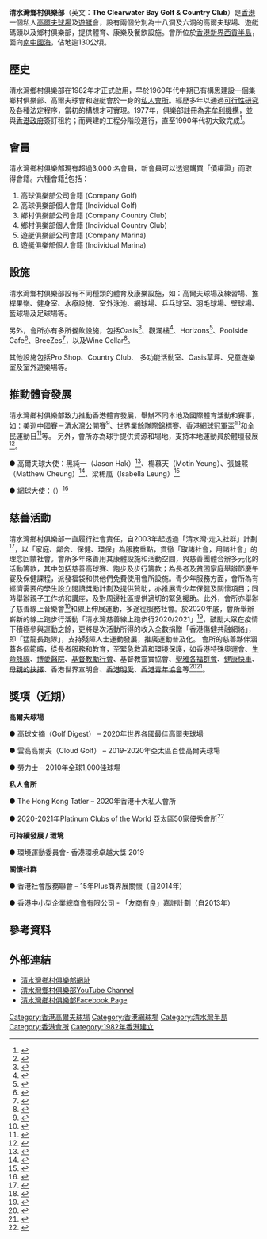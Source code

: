 
{{Infobox Golf Facility
|golf_facility_name = 清水灣鄉村俱樂部
|image = Image:The Clearwater Bay Golf & Country Club 201407-1.jpg|thumb|
|image_size = 220
|caption    = 
|country = {{HKG}}
|location = [[清水灣|清水灣]]
|establishment = 1982年（{{Time ago|1982}}）
|type = [[私人會所|私人會所]]
|owner = 清水灣鄉村俱樂部
|operator = 清水灣鄉村俱樂部
|tournaments = 清水灣高爾夫球公開賽 - 中國美巡賽、世界業餘隊際錦標賽、香港網球冠軍盃
|website = [https://www.cwbgolf.org/ 清水灣鄉村俱樂部網站]
}}

'''清水灣鄉村俱樂部'''（英文：'''The Clearwater Bay Golf & Country Club'''）是[[香港|香港]]一個私人[[高爾夫球場|高爾夫球場]]及[[遊艇|遊艇]]會，設有兩個分別為十八洞及六洞的高爾夫球場、遊艇碼頭以及鄉村俱樂部，提供體育、康樂及餐飲設施。會所位於[[香港|香港]][[新界|新界]][[西貢半島|西貢半島]]，面向[[南中國海|南中國海]]，佔地逾130公頃。

==歷史==
清水灣鄉村俱樂部在1982年才正式啟用，早於1960年代中期已有構思建設一個集鄉村俱樂部、高爾夫球會和遊艇會於一身的[[私人會所|私人會所]]。經歷多年以通過[[可行性研究|可行性研究]]及各種法定程序，當初的構想才可實現。1977年，俱樂部註冊為[[非牟利機構|非牟利機構]]，並與[[香港政府|香港政府]]簽訂租約；而興建的工程分階段進行，直至1990年代初大致完成<ref>{{Cite web |url=http://www.cwbgolf.org/History.aspx |title=The Clearwater Bay Golf and Country Club - History of the Clearwater Bay Golf and Country Club |access-date=2015-12-22 |archive-url=https://web.archive.org/web/20151223052559/http://www.cwbgolf.org/History.aspx |archive-date=2015-12-23 |dead-url=yes }}</ref>。

==會員==
清水灣鄉村俱樂部現有超過3,000 名會員，新會員可以透過購買「債權證」而取得會籍。六種會籍<ref>{{Cite web |url=http://www.cwbgolf.org/Membership-Types.aspx |title=The Clearwater Bay Golf and Country Club - Membership Types |access-date=2015-12-22 |archive-url=https://web.archive.org/web/20151223070657/http://www.cwbgolf.org/Membership-Types.aspx |archive-date=2015-12-23 |dead-url=yes }}</ref>包括：

# 高球俱樂部公司會籍 (Company Golf)
# 高球俱樂部個人會籍 (Individual Golf)
# 鄉村俱樂部公司會籍 (Company Country Club)
# 鄉村俱樂部個人會籍 (Individual Country Club)
# 遊艇俱樂部公司會籍 (Company Marina)
# 遊艇俱樂部個人會籍 (Individual Marina)

==設施==
清水灣鄉村俱樂部設有不同種類的體育及康樂設施，如：高爾夫球場及練習場、推桿果嶺、健身室、水療設施、室外泳池、網球場、乒乓球室、羽毛球場、壁球場、籃球場及足球場等。

另外，會所亦有多所餐飲設施，包括Oasis<ref>{{Cite web |url=http://www.cwbgolf.org/fnb-oasis.aspx |title=The Clearwater Bay Golf and Country Club - Oasis |access-date=2015-12-28 |archive-url=https://web.archive.org/web/20160107035257/http://www.cwbgolf.org/fnb-oasis.aspx |archive-date=2016-01-07 |dead-url=yes }}</ref>、觀瀾樓<ref>{{Cite web |url=http://www.cwbgolf.org/fnb-ocean-view.aspx |title=The Clearwater Bay Golf and Country Club - Ocean View |access-date=2015-12-28 |archive-url=https://web.archive.org/web/20160106053846/http://www.cwbgolf.org/fnb-ocean-view.aspx |archive-date=2016-01-06 |dead-url=yes }}</ref>、Horizons<ref>{{Cite web |url=http://www.cwbgolf.org/fnb-Horizons.aspx |title=The Clearwater Bay Golf and Country Club - Horizons |access-date=2015-12-28 |archive-url=https://web.archive.org/web/20160107101141/http://www.cwbgolf.org/fnb-Horizons.aspx |archive-date=2016-01-07 |dead-url=yes }}</ref>、Poolside Cafe<ref>{{Cite web |url=http://www.cwbgolf.org/fnb-Poolside-Cafe.aspx |title=The Clearwater Bay Golf and Country Club - Poolside Cafe |access-date=2015-12-28 |archive-url=https://web.archive.org/web/20160107091205/http://www.cwbgolf.org/fnb-Poolside-Cafe.aspx |archive-date=2016-01-07 |dead-url=yes }}</ref>、BreeZes<ref>{{Cite web |url=http://www.cwbgolf.org/fnb-BreeZes.aspx |title=The Clearwater Bay Golf and Country Club - BreeZes |access-date=2015-12-28 |archive-url=https://web.archive.org/web/20160107024743/http://www.cwbgolf.org/fnb-BreeZes.aspx |archive-date=2016-01-07 |dead-url=yes }}</ref>，以及Wine Cellar<ref>{{Cite web |url=http://www.cwbgolf.org/fnb-wine-cellar.aspx |title=The Clearwater Bay Golf and Country Club - Wine Cellar |access-date=2015-12-28 |archive-url=https://web.archive.org/web/20160106213014/http://www.cwbgolf.org/fnb-wine-cellar.aspx |archive-date=2016-01-06 |dead-url=yes }}</ref>。

其他設施包括Pro Shop、Country Club、 多功能活動室、Oasis草坪、兒童遊樂室及室外遊樂場等。

==推動體育發展==
清水灣鄉村俱樂部致力推動香港體育發展，舉辦不同本地及國際體育活動和賽事，如：美巡中國賽－清水灣公開賽<ref>{{Cite web |url=https://www.gozarimages.hk/single-post/2018/09/11/%E7%AC%AC%E4%B8%89%E5%B1%86%E6%B8%85%E6%B0%B4%E7%81%A3%E9%AB%98%E7%88%BE%E5%A4%AB%E7%90%83%E5%85%AC%E9%96%8B%E8%B3%BD-%E5%B0%87%E5%89%B5%E4%B8%8B%E7%BE%8E%E5%B7%A1%E4%B8%AD%E5%9C%8B%E7%B3%BB%E5%88%97%E8%B3%BD%E7%8D%8E%E9%87%91%E7%B4%80%E9%8C%84 |title=The Clearwater Bay Open - PGA Tour China Series |access-date=2020-07-21 |archive-date=2021-01-28 |archive-url=https://web.archive.org/web/20210128122911/https://www.gozarimages.hk/single-post/2018/09/11/%E7%AC%AC%E4%B8%89%E5%B1%86%E6%B8%85%E6%B0%B4%E7%81%A3%E9%AB%98%E7%88%BE%E5%A4%AB%E7%90%83%E5%85%AC%E9%96%8B%E8%B3%BD-%E5%B0%87%E5%89%B5%E4%B8%8B%E7%BE%8E%E5%B7%A1%E4%B8%AD%E5%9C%8B%E7%B3%BB%E5%88%97%E8%B3%BD%E7%8D%8E%E9%87%91%E7%B4%80%E9%8C%84 |dead-url=no }}</ref>、世界業餘隊際錦標賽、香港網球冠軍盃<ref>{{Cite web |url=http://www.tennishk.org/en/tournaments/men-s-women-s-tournaments/local-tournaments/hong-kong-tennis-champions-cup |title=Hong Kong Tennis Champions Cup |access-date=2015-12-22 |archive-date=2020-02-01 |archive-url=https://web.archive.org/web/20200201022530/http://www.tennishk.org/en/tournaments/men-s-women-s-tournaments/local-tournaments/hong-kong-tennis-champions-cup |dead-url=no }}</ref>和全民運動日<ref>{{Cite web |url=https://www.lcsd.gov.hk/tc/sfad/2019/supporting.html |title=The Clearwater Bay Golf and Country Club - Sport For All Day |access-date=2020-07-21 |archive-date=2020-07-21 |archive-url=https://web.archive.org/web/20200721145456/https://www.lcsd.gov.hk/tc/sfad/2019/supporting.html |dead-url=no }}</ref>等。
另外，會所亦為球手提供資源和場地，支持本地運動員於體壇發展<ref>{{Cite web |url=https://hk.on.cc/hk/bkn/cnt/sport/20190719/bkn-20190719080014047-0719_00882_001.html |title=《東方日報》清水灣推動本地高球　助年輕人踏上世界舞台 |access-date=2020-07-21 |archive-date=2020-07-21 |archive-url=https://web.archive.org/web/20200721091920/https://hk.on.cc/hk/bkn/cnt/sport/20190719/bkn-20190719080014047-0719_00882_001.html |dead-url=no }}</ref>。

●	高爾夫球大使：黑純一（Jason Hak）<ref>{{Cite web |url=https://www.sportsroad.hk/archives/129846 |title=The Clearwater Bay Golf and Country Club Golf Ambassador - Jason Hak |access-date=2020-07-21 |archive-date=2020-11-26 |archive-url=https://web.archive.org/web/20201126235813/https://www.sportsroad.hk/archives/129846 |dead-url=no }}</ref>、楊慕天（Motin Yeung）、張雄熙（Matthew Cheung）<ref>{{Cite web |url=https://www.mpweekly.com/entertainment/sports/sporty/20200217-182829 |title=The Clearwater Bay Golf and Country Club Golf Ambassador - Matthew Cheung |access-date=2020-07-21 |archive-date=2020-08-03 |archive-url=https://web.archive.org/web/20200803232305/https://www.mpweekly.com/entertainment/sports/sporty/20200217-182829 |dead-url=no }}</ref>、梁稀嵐（Isabella Leung）<ref>{{Cite web |url=http://www.lalagolf.com/news.php?entry=199120101 |title=The Clearwater Bay Golf and Country Club Golf Ambassador - Isabella Leung |access-date=2020-07-21 |archive-date=2020-07-22 |archive-url=https://web.archive.org/web/20200722003104/http://www.lalagolf.com/news.php?entry=199120101 |dead-url=no }}</ref>

●	網球大使：{{link-zh-yue|張瑋桓}}（{{link-en|Eudice Chong}}）<ref>{{Cite web |url=https://www.scmp.com/sport/tennis/article/3042320/hong-kongs-new-number-one-tennis-ace-eudice-chong-ready-take-reins-and |title=The Clearwater Bay Golf and Country Club Tennis Ambassador - Eudice Chong |access-date=2020-07-21 |archive-date=2020-09-24 |archive-url=https://web.archive.org/web/20200924220121/https://www.scmp.com/sport/tennis/article/3042320/hong-kongs-new-number-one-tennis-ace-eudice-chong-ready-take-reins-and |dead-url=no }}</ref>

==慈善活動==
清水灣鄉村俱樂部一直履行社會責任，自2003年起透過「清水灣·走入社群」計劃<ref>{{Cite web |url=https://www.cwbgolf.org/community-outreach-programme/ |title=The Clearwater Bay Golf and Country Club - Community Outreach Programme |access-date=2020-07-27 |archive-date=2020-11-30 |archive-url=https://web.archive.org/web/20201130144328/https://www.cwbgolf.org/community-outreach-programme/ |dead-url=no }}</ref>，以「家庭、鄰舍、保健、環保」為服務重點，貫徹「取諸社會，用諸社會」的理念回饋社會。會所多年來善用其康體設施和活動空間，與慈善團體合辦多元化的活動籌款，其中包括慈善高球賽、跑步及步行籌款；為長者及貧困家庭舉辦節慶午宴及保健課程，派發福袋和供他們免費使用會所設施。青少年服務方面，會所為有經濟需要的學生設立閱讀獎勵計劃及提供贊助，亦推展青少年保健及關懷項目；同時舉辦親子工作坊和講座，及對周邊社區提供適切的緊急援助。此外，會所亦舉辦了慈善線上音樂會<ref>{{Cite web |url=https://www.hohcs-etouch.org.hk/loveisintheair2020/ |title=靈實司務道寧養院 x 香港愛樂團 用愛擁抱晚晴™ 慈善線上音樂會 |access-date=2020-07-21 |archive-date=2020-12-04 |archive-url=https://web.archive.org/web/20201204053449/https://www.hohcs-etouch.org.hk/loveisintheair2020/ |dead-url=no }}</ref>和線上伸展運動，多途徑服務社會。於2020年底，會所舉辦嶄新的線上跑步行活動「清水灣慈善線上跑步行2020/2021」<ref>{{cite web |title=清水灣慈善線上跑步行2020/2021 |url=https://orientaldaily.on.cc/cnt/sport/20201201/mobile/odn-20201201-1201_00286_008.html |accessdate=2021-02-16}}</ref>，鼓勵大眾在疫情下積極參與運動之餘，更將是次活動所得的收入全數捐贈「香港傷健共融網絡」，即「猛龍長跑隊」，支持殘障人士運動發展，推廣運動普及化。
會所的慈善夥伴涵蓋各個範疇，從長者服務和教育，至緊急救濟和環境保護，如香港特殊奧運會、[[生命熱線|生命熱線]]、[[博愛醫院|博愛醫院]]、[[基督教勵行會|基督教勵行會]]、基督教靈實協會、[[聖雅各福群會|聖雅各福群會]]、[[健康快車|健康快車]]、[[母親的抉擇|母親的抉擇]]、香港世界宣明會、[[香港明愛|香港明愛]]、[[香港青年協會|香港青年協會]]等<ref>{{Cite web |url=http://www.cwbgolf.org/Charity-Partners.aspx |title=The Clearwater Bay Golf and Country Club Hong Kong - Charity Partners |access-date=2015-12-28 |archive-url=https://web.archive.org/web/20160107020853/http://www.cwbgolf.org/Charity-Partners.aspx |archive-date=2016-01-07 |dead-url=yes }}</ref><ref>{{Cite web |url=http://www.cwbgolf.org/Sponsored-Organisations.aspx |title=The Clearwater Bay Golf and Country Club Hong Kong - Sponsored Organisations |access-date=2015-12-28 |archive-url=https://web.archive.org/web/20160107024253/http://www.cwbgolf.org/Sponsored-Organisations.aspx |archive-date=2016-01-07 |dead-url=yes }}</ref>。

==獎項（近期）==
'''高爾夫球場'''

●	高球文摘（Golf Digest） – 2020年世界各國最佳高爾夫球場

●	雲高高爾夫（Cloud Golf） – 2019-2020年亞太區百佳高爾夫球場

●	勞力士 – 2010年全球1,000佳球場

'''私人會所'''

●	The Hong Kong Tatler – 2020年香港十大私人會所

●	2020-2021年Platinum Clubs of the World 亞太區50家優秀會所<ref>{{Cite web |url=https://clubleadersforum.com/pcow/platinum-clubs-2020-asia-pacific/ |title=Platinum Clubs of the World – Top 50 Platinum Clubs of Asia-Pacific |access-date=2020-07-21 |archive-date=2020-09-24 |archive-url=https://web.archive.org/web/20200924042800/https://clubleadersforum.com/pcow/platinum-clubs-2020-asia-pacific/ |dead-url=no }}</ref>

'''可持續發展 / 環境'''

●	環境運動委員會- 香港環境卓越大獎 2019

'''關懷社群'''

●	香港社會服務聯會 – 15年Plus商界展關懷（自2014年）

●	香港中小型企業總商會有限公司 - 「友商有良」嘉許計劃（自2013年）

== 參考資料 ==
{{reflist}}

==外部連結==
*[https://www.cwbgolf.org/ 清水灣鄉村俱樂部網址] {{Wayback|url=https://www.cwbgolf.org/ |date=20210227132345 }}
*[https://www.youtube.com/user/cwbgolf/videos 清水灣鄉村俱樂部YouTube Channel] {{Wayback|url=https://www.youtube.com/user/cwbgolf/videos |date=20200906103457 }}
*[https://www.facebook.com/ClearwaterBayGolfCountryClub/ 清水灣鄉村俱樂部Facebook Page] {{Wayback|url=https://www.facebook.com/ClearwaterBayGolfCountryClub/ |date=20200727040943 }}

{{DEFAULTSORT:清水灣鄉村俱樂部}}
[[Category:香港高爾夫球場|Category:香港高爾夫球場]]
[[Category:香港網球場|Category:香港網球場]]
[[Category:清水灣半島|Category:清水灣半島]]
[[Category:香港會所|Category:香港會所]]
[[Category:1982年香港建立|Category:1982年香港建立]]